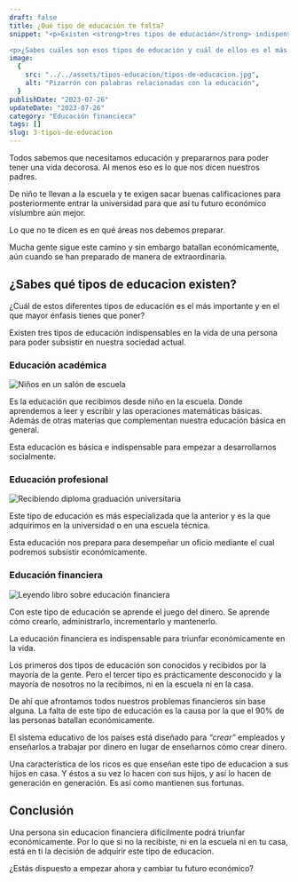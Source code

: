 ```yaml
---
draft: false
title: ¿Qué tipo de educación te falta?
snippet: "<p>Existen <strong>tres tipos de educación</strong> indispensables en la vida de una persona para poder subsistir y progresar en nuestra sociedad actual.</p>

<p>¿Sabes cuáles son esos tipos de educación y cuál de ellos es el más importante y en el que mayor énfasis debes de poner?</p>"
image:
  {
    src: "../../assets/tipos-educacion/tipos-de-educacion.jpg",
    alt: "Pizarrón con palabras relacionadas con la educación",
  }
publishDate: "2023-07-26"
updateDate: "2023-07-26"
category: "Educación financiera"
tags: []
slug: 3-tipos-de-educacion
---
```



Todos sabemos que necesitamos educación y prepararnos para poder tener una vida decorosa. Al menos eso es lo que nos dicen nuestros padres.

De niño te llevan a la escuela y te exigen sacar buenas calificaciones para posteriormente entrar la universidad para que así tu futuro económico vislumbre aún mejor.

Lo que no te dicen es en qué áreas nos debemos preparar.

Mucha gente sigue este camino y sin embargo batallan económicamente, aún cuando se han preparado de manera de extraordinaria.

## ¿Sabes qué tipos de educacion existen?

¿Cuál de estos diferentes tipos de educación es el más importante y en el que mayor énfasis tienes que poner?

Existen tres tipos de educación indispensables en la vida de una persona para poder subsistir en nuestra sociedad actual.

### Educación académica

<Image
  src={Academica}
  alt="Niños en un salón de escuela"
  width={768}
  format="avif"
  quality="high"
  class="mx-auto rounded-lg object-cover shadow md:h-96"
/>

Es la educación que recibimos desde niño en la escuela. Donde aprendemos a leer y escribir y las operaciones matemáticas básicas. Además de otras materias que complementan nuestra educación básica en general.

Esta educación es básica e indispensable para empezar a desarrollarnos socialmente.

### Educación profesional

<Image
  src={Profesional}
  alt="Recibiendo diploma graduación universitaria"
  width={768}
  format="avif"
  quality="high"
  class="mx-auto rounded-lg object-cover shadow md:h-96"
/>

Este tipo de educación es más especializada que la anterior y es la que adquirimos en la universidad o en una escuela técnica.

Esta educación nos prepara para desempeñar un oficio mediante el cual podremos subsistir económicamente.

### Educación financiera

<Image
  src={Financiera}
  alt="Leyendo libro sobre educación financiera"
  width={768}
  format="avif"
  quality="high"
  class="mx-auto rounded-lg object-cover shadow md:h-96"
/>

Con este tipo de educación se aprende el juego del dinero. Se aprende cómo crearlo, administrarlo, incrementarlo y mantenerlo.

La educación financiera es indispensable para triunfar económicamente en la vida.

Los primeros dos tipos de educación son conocidos y recibidos por la mayoría de la gente. Pero el tercer tipo es prácticamente desconocido y la mayoría de nosotros no la recibimos, ni en la escuela ni en la casa.

De ahí que afrontamos todos nuestros problemas financieros sin base alguna. La falta de este tipo de educación es la causa por la que el 90% de las personas batallan económicamente.

El sistema educativo de los países está diseñado para _“crear”_ empleados y enseñarlos a trabajar por dinero en lugar de enseñarnos cómo crear dinero.

Una característica de los ricos es que enseñan este tipo de educacion a sus hijos en casa. Y éstos a su vez lo hacen con sus hijos, y así lo hacen de generación en generación. Es así como mantienen sus fortunas.

## Conclusión

Una persona sin educacion financiera difícilmente podrá triunfar económicamente. Por lo que si no la recibiste, ni en la escuela ni en tu casa, está en ti la decisión de adquirir este tipo de educacion.

¿Estás dispuesto a empezar ahora y cambiar tu futuro económico?
